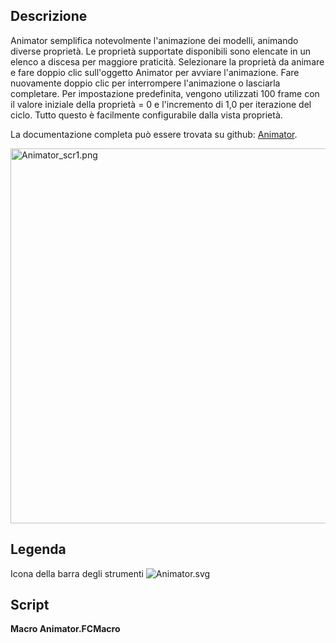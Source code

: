 <languages/>

{{Macro/it
|Name=Macro Animator
|Icon=Animator.svg
|Description=Animare un modello variandone le proprietà con questa funzione di Oggetto Python
|Author=TheMarkster
|Version=0.2023.09.30c
|Date=2022-09-30
|FCVersion=versioni di Python 3
|Download=[https://wiki.freecad.org/File:Animator.svg ToolBar Icon]
|Links=[https://github.com/mwganson/animator Documentazione completa su Github]
}}

<span id="Description"></span>
== Descrizione ==

Animator semplifica notevolmente l'animazione dei modelli, animando diverse proprietà. Le proprietà supportate disponibili sono elencate in un elenco a discesa per maggiore praticità. Selezionare la proprietà da animare e fare doppio clic sull'oggetto Animator per avviare l'animazione. Fare nuovamente doppio clic per interrompere l'animazione o lasciarla completare. Per impostazione predefinita, vengono utilizzati 100 frame con il valore iniziale della proprietà = 0 e l'incremento di 1,0 per iterazione del ciclo. Tutto questo è facilmente configurabile dalla vista proprietà.

La documentazione completa può essere trovata su github: [https://github.com/mwganson/animator Animator].

[[File:Animator_scr1.png|600px]]
{{Caption|screenshot‎ della Macro Animator}}

<span id="Legend"></span>
== Legenda ==

{{Codeextralink|https://gist.github.com/mwganson/dace9e8dcfd861500647f9405c668358/raw/1ee79040c95862cf416d6fb6e3f7975c1c8a7f74/Animator.FCMacro|Animator.FCMacro}}

Icona della barra degli strumenti
[[Image:Animator.svg]]

== Script ==

'''Macro Animator.FCMacro'''

{{CodeDownload|https://gist.github.com/mwganson/dace9e8dcfd861500647f9405c668358|Animator.FCMacro}}